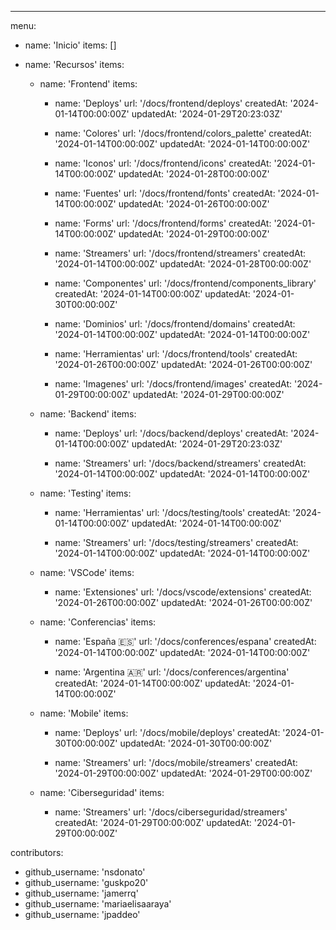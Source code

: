 ---
menu:

- name: 'Inicio'
  items: []

- name: 'Recursos'
  items:

  - name: 'Frontend'
    items:

    - name: 'Deploys'
      url: '/docs/frontend/deploys'
      createdAt: '2024-01-14T00:00:00Z'
      updatedAt: '2024-01-29T20:23:03Z'

    - name: 'Colores'
      url: '/docs/frontend/colors_palette'
      createdAt: '2024-01-14T00:00:00Z'
      updatedAt: '2024-01-14T00:00:00Z'

    - name: 'Iconos'
      url: '/docs/frontend/icons'
      createdAt: '2024-01-14T00:00:00Z'
      updatedAt: '2024-01-28T00:00:00Z'

    - name: 'Fuentes'
      url: '/docs/frontend/fonts'
      createdAt: '2024-01-14T00:00:00Z'
      updatedAt: '2024-01-26T00:00:00Z'

    - name: 'Forms'
      url: '/docs/frontend/forms'
      createdAt: '2024-01-14T00:00:00Z'
      updatedAt: '2024-01-29T00:00:00Z'

    - name: 'Streamers'
      url: '/docs/frontend/streamers'
      createdAt: '2024-01-14T00:00:00Z'
      updatedAt: '2024-01-28T00:00:00Z'

    - name: 'Componentes'
      url: '/docs/frontend/components_library'
      createdAt: '2024-01-14T00:00:00Z'
      updatedAt: '2024-01-30T00:00:00Z'

    - name: 'Dominios'
      url: '/docs/frontend/domains'
      createdAt: '2024-01-14T00:00:00Z'
      updatedAt: '2024-01-14T00:00:00Z'

    - name: 'Herramientas'
      url: '/docs/frontend/tools'
      createdAt: '2024-01-26T00:00:00Z'
      updatedAt: '2024-01-26T00:00:00Z'
      
    - name: 'Imagenes'
      url: '/docs/frontend/images'
      createdAt: '2024-01-29T00:00:00Z'
      updatedAt: '2024-01-29T00:00:00Z'

  - name: 'Backend'
    items:

    - name: 'Deploys'
      url: '/docs/backend/deploys'
      createdAt: '2024-01-14T00:00:00Z'
      updatedAt: '2024-01-29T20:23:03Z'

    - name: 'Streamers'
      url: '/docs/backend/streamers'
      createdAt: '2024-01-14T00:00:00Z'
      updatedAt: '2024-01-14T00:00:00Z'

  - name: 'Testing'
    items:

    - name: 'Herramientas'
      url: '/docs/testing/tools'
      createdAt: '2024-01-14T00:00:00Z'
      updatedAt: '2024-01-14T00:00:00Z'

    - name: 'Streamers'
      url: '/docs/testing/streamers'
      createdAt: '2024-01-14T00:00:00Z'
      updatedAt: '2024-01-14T00:00:00Z'

  - name: 'VSCode'
    items:
    - name: 'Extensiones'
      url: '/docs/vscode/extensions'
      createdAt: '2024-01-26T00:00:00Z'
      updatedAt: '2024-01-26T00:00:00Z'

  - name: 'Conferencias'
    items:

    - name: 'España 🇪🇸'
      url: '/docs/conferences/espana'
      createdAt: '2024-01-14T00:00:00Z'
      updatedAt: '2024-01-14T00:00:00Z'

    - name: 'Argentina 🇦🇷'
      url: '/docs/conferences/argentina'
      createdAt: '2024-01-14T00:00:00Z'
      updatedAt: '2024-01-14T00:00:00Z'

  - name: 'Mobile'
    items:

    - name: 'Deploys'
      url: '/docs/mobile/deploys'
      createdAt: '2024-01-30T00:00:00Z'
      updatedAt: '2024-01-30T00:00:00Z'

    - name: 'Streamers'
      url: '/docs/mobile/streamers'
      createdAt: '2024-01-29T00:00:00Z'
      updatedAt: '2024-01-29T00:00:00Z'
  
  - name: 'Ciberseguridad'
    items:

    - name: 'Streamers'
      url: '/docs/ciberseguridad/streamers'
      createdAt: '2024-01-29T00:00:00Z'
      updatedAt: '2024-01-29T00:00:00Z'

contributors:
  - github_username: 'nsdonato'
  - github_username: 'guskpo20'
  - github_username: 'jamerrq'
  - github_username: 'mariaelisaaraya'
  - github_username: 'jpaddeo'